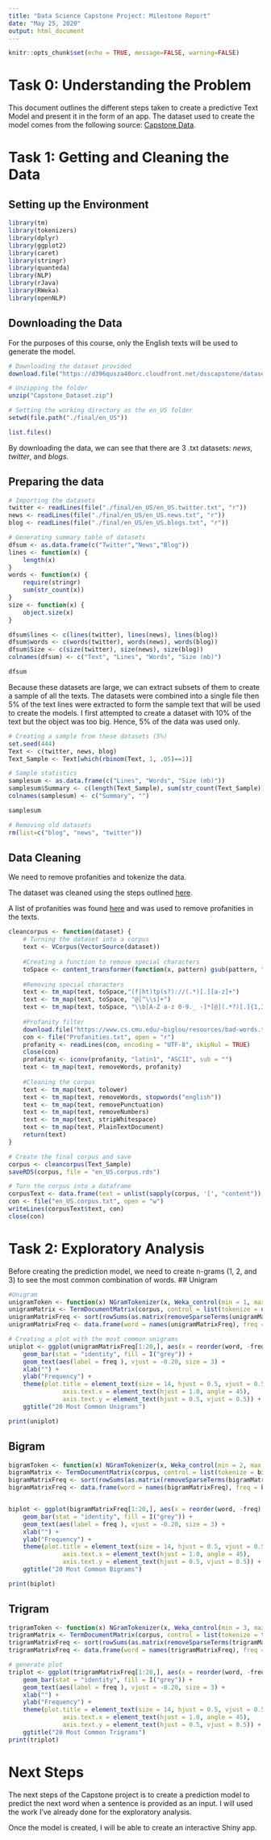 ```yaml
---
title: "Data Science Capstone Project: Milestone Report"
date: "May 25, 2020"
output: html_document
---
```


```r
knitr::opts_chunk$set(echo = TRUE, message=FALSE, warning=FALSE)
```

# Task 0: Understanding the Problem 

This document outlines the different steps taken to create a predictive Text Model and present it in the form of an app. The dataset used to create the model comes from the following source: 
[Capstone Data](https://d396qusza40orc.cloudfront.net/dsscapstone/dataset/Coursera-SwiftKey.zip). 

# Task 1: Getting and Cleaning the Data
## Setting up the Environment
```r
library(tm)
library(tokenizers)
library(dplyr)
library(ggplot2)
library(caret)
library(stringr)
library(quanteda)
library(NLP)
library(rJava)
library(RWeka)
library(openNLP)
```

## Downloading the Data
For the purposes of this course, only the English texts will be used to generate the model.

```r
# Downloading the dataset provided
download.file("https://d396qusza40orc.cloudfront.net/dsscapstone/dataset/Coursera-SwiftKey.zip",destfile="Capstone_Dataset.zip")

# Unzipping the folder
unzip("Capstone_Dataset.zip")

# Setting the working directory as the en_US folder
setwd(file.path("./final/en_US"))

list.files()
```

By downloading the data, we can see that there are 3 .txt datasets: *news, twitter*, and *blogs*. 

## Preparing the data

```r
# Importing the datasets
twitter <- readLines(file("./final/en_US/en_US.twitter.txt", "r"))
news <- readLines(file("./final/en_US/en_US.news.txt", "r"))
blog <- readLines(file("./final/en_US/en_US.blogs.txt", "r"))

# Generating summary table of datasets
dfsum <- as.data.frame(c("Twitter","News","Blog"))
lines <- function(x) {
    length(x)
}
words <- function(x) {
    require(stringr)
    sum(str_count(x))
}
size <- function(x) {
    object.size(x)
}

dfsum$lines <- c(lines(twitter), lines(news), lines(blog))
dfsum$words <- c(words(twitter), words(news), words(blog))
dfsum$Size <- c(size(twitter), size(news), size(blog))
colnames(dfsum) <- c("Text", "Lines", "Words", "Size (mb)")

dfsum
```

Because these datasets are large, we can extract subsets of them to create a sample of all the texts. The datasets were combined into a single file then 5% of the text lines were extracted to form the sample text that will be used to create the models. I first attempted to create a dataset with 10% of the text but the object was too big. Hence, 5% of the data was used only.

```r
# Creating a sample from these datasets (5%)
set.seed(444)
Text <- c(twitter, news, blog)
Text_Sample <- Text[which(rbinom(Text, 1, .05)==1)]

# Sample statistics
samplesum <- as.data.frame(c("Lines", "Words", "Size (mb)"))
samplesum$Summary <- c(length(Text_Sample), sum(str_count(Text_Sample)), object.size(Text_Sample))
colnames(samplesum) <- c("Summary", "")

samplesum

# Removing old datasets
rm(list=c("blog", "news", "twitter"))
```

## Data Cleaning
We need to remove profanities and tokenize the data.

The dataset was cleaned using the steps outlined [here](https://www.youtube.com/watch?v=j1V2McKbkLo).

A list of profanities was found [here](https://www.cs.cmu.edu/~biglou/resources/bad-words.txt) and was used to remove profanities in the texts. 

```r

cleancorpus <- function(dataset) {
    # Turning the dataset into a corpus
    text <- VCorpus(VectorSource(dataset))
    
    #Creating a function to remove special characters
    toSpace <- content_transformer(function(x, pattern) gsub(pattern, " ", x))
    
    #Removing special characters
    text <- tm_map(text, toSpace,"(f|ht)tp(s?)://(.*)[.][a-z]+")
    text <- tm_map(text, toSpace, "@[^\\s]+")
    text <- tm_map(text, toSpace, "\\b[A-Z a-z 0-9._ -]*[@](.*?)[.]{1,3} \\b")
    
    #Profanity filter
    download.file("https://www.cs.cmu.edu/~biglou/resources/bad-words.txt", destfile = "Profanities.txt")
    con <- file("Profanities.txt", open = "r")
    profanity <- readLines(con, encoding = "UTF-8", skipNul = TRUE)
    close(con)
    profanity <- iconv(profanity, "latin1", "ASCII", sub = "")
    text <- tm_map(text, removeWords, profanity)
    
    #Cleaning the corpus
    text <- tm_map(text, tolower)
    text <- tm_map(text, removeWords, stopwords("english"))
    text <- tm_map(text, removePunctuation)
    text <- tm_map(text, removeNumbers)
    text <- tm_map(text, stripWhitespace)
    text <- tm_map(text, PlainTextDocument)
    return(text)
}

# Create the final corpus and save
corpus <- cleancorpus(Text_Sample)
saveRDS(corpus, file = "en_US.corpus.rds")

# Turn the corpus into a dataframe
corpusText <- data.frame(text = unlist(sapply(corpus, '[', "content")), stringsAsFactors = FALSE)
con <- file("en_US.corpus.txt", open = "w")
writeLines(corpusText$text, con)
close(con)

```


# Task 2: Exploratory Analysis
Before creating the prediction model, we need to create n-grams (1, 2, and 3) to see the most common combination of words.
## Unigram
```r
#Unigram
unigramToken <- function(x) NGramTokenizer(x, Weka_control(min = 1, max = 1))
unigramMatrix <- TermDocumentMatrix(corpus, control = list(tokenize = unigramToken))
unigramMatrixFreq <- sort(rowSums(as.matrix(removeSparseTerms(unigramMatrix, 0.99))), decreasing = TRUE)
unigramMatrixFreq <- data.frame(word = names(unigramMatrixFreq), freq = unigramMatrixFreq)

# Creating a plot with the most common unigrams
uniplot <- ggplot(unigramMatrixFreq[1:20,], aes(x = reorder(word, -freq), y = freq)) + 
    geom_bar(stat = "identity", fill = I("grey")) +
    geom_text(aes(label = freq ), vjust = -0.20, size = 3) + 
    xlab("") + 
    ylab("Frequency") + 
    theme(plot.title = element_text(size = 14, hjust = 0.5, vjust = 0.5),
               axis.text.x = element_text(hjust = 1.0, angle = 45),
               axis.text.y = element_text(hjust = 0.5, vjust = 0.5)) + 
    ggtitle("20 Most Common Unigrams")

print(uniplot)
```


## Bigram

```r
bigramToken <- function(x) NGramTokenizer(x, Weka_control(min = 2, max = 2))
bigramMatrix <- TermDocumentMatrix(corpus, control = list(tokenize = bigramToken))
bigramMatrixFreq <- sort(rowSums(as.matrix(removeSparseTerms(bigramMatrix, 0.999))), decreasing = TRUE)
bigramMatrixFreq <- data.frame(word = names(bigramMatrixFreq), freq = bigramMatrixFreq)


biplot <- ggplot(bigramMatrixFreq[1:20,], aes(x = reorder(word, -freq), y = freq)) + 
    geom_bar(stat = "identity", fill = I("grey")) + 
    geom_text(aes(label = freq ), vjust = -0.20, size = 3) + 
    xlab("") + 
    ylab("Frequency") + 
    theme(plot.title = element_text(size = 14, hjust = 0.5, vjust = 0.5),
               axis.text.x = element_text(hjust = 1.0, angle = 45),
               axis.text.y = element_text(hjust = 0.5, vjust = 0.5)) + 
    ggtitle("20 Most Common Bigrams")

print(biplot)
```

## Trigram
```r
trigramToken <- function(x) NGramTokenizer(x, Weka_control(min = 3, max = 3))
trigramMatrix <- TermDocumentMatrix(corpus, control = list(tokenize = trigramToken))
trigramMatrixFreq <- sort(rowSums(as.matrix(removeSparseTerms(trigramMatrix, 0.9999))), decreasing = TRUE)
trigramMatrixFreq <- data.frame(word = names(trigramMatrixFreq), freq = trigramMatrixFreq)

# generate plot
triplot <- ggplot(trigramMatrixFreq[1:20,], aes(x = reorder(word, -freq), y = freq)) + 
    geom_bar(stat = "identity", fill = I("grey")) +
    geom_text(aes(label = freq ), vjust = -0.20, size = 3) + 
    xlab("") +
    ylab("Frequency") + 
    theme(plot.title = element_text(size = 14, hjust = 0.5, vjust = 0.5),
               axis.text.x = element_text(hjust = 1.0, angle = 45),
               axis.text.y = element_text(hjust = 0.5, vjust = 0.5)) + 
    ggtitle("20 Most Common Trigrams")
print(triplot)
```

# Next Steps
The next steps of the Capstone project is to create a prediction model to predict the next word when a sentence is provided as an input. I will used the work I've already done for the exploratory analysis. 

Once the model is created, I will be able to create an interactive Shiny app.
